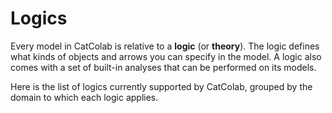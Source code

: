 # Logics

Every model in CatColab is relative to a **logic** (or **theory**). The logic defines what kinds
of objects and arrows you can specify in the model. A logic also comes with a
set of built-in analyses that can be performed on its models.

Here is the list of logics currently supported by CatColab, grouped by the
domain to which each logic applies.
